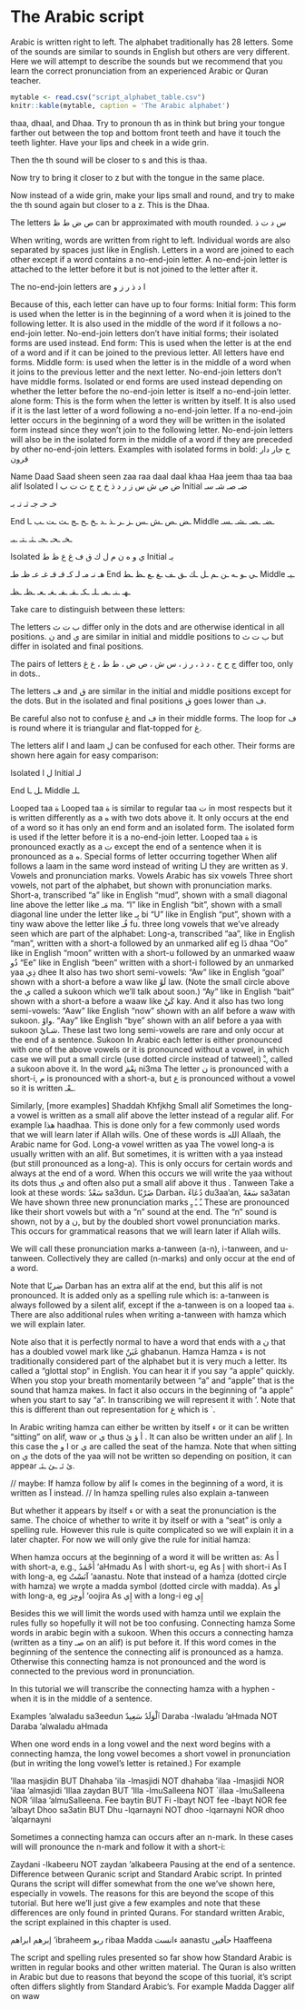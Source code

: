 # The Arabic script

Arabic is written right to left. The alphabet traditionally has 28 letters. Some of the sounds are similar to sounds in English but others are very different. Here we will attempt to describe the sounds but we recommend that you learn the correct pronunciation from an experienced Arabic or Quran teacher.

```r
mytable <- read.csv("script_alphabet_table.csv")
knitr::kable(mytable, caption = 'The Arabic alphabet')
```

thaa, dhaal, and Dhaa. Try to pronoun th as in think but bring your tongue farther out between the top and bottom front teeth and have it touch the teeth lighter. Have your lips and cheek in a wide grin.

Then the th sound will be closer to s and this is thaa.

Now try to bring it closer to z but with the tongue in the same place.

Now instead of a wide grin, make your lips small and round, and try to make the th sound again but closer to a z. This is the Dhaa.

The letters ص ض ط ظ can br approximated with mouth rounded. س د ت ذ

When writing, words are written from right to left. Individual words are also separated by spaces just like in English. Letters in a word are joined to each other except if a word contains a no-end-join letter. A no-end-join letter is attached to the letter before it but is not joined to the letter after it.

The no-end-join letters are ا د ذ ر ز و

Because of this, each letter can have up to four forms:
Initial form: This form is used when the letter is in the beginning of a word when it is joined to the following letter. It is also used in the middle of the word if it follows a no-end-join letter. No-end-join letters don’t have initial forms; their isolated forms are used instead.
End form: This is used when the letter is at the end of a word and if it can be joined to the previous letter. All letters have end forms.
Middle form: is used when the letter is in the middle of a word when it joins to the previous letter and the next letter. No-end-join letters don’t have middle forms. Isolated or end forms are used instead depending on whether the letter before the no-end-join letter is itself a no-end-join letter.
alone form: This is the form when the letter is written by itself. It is also used if it is the last letter of a word following a no-end-join letter. If a no-end-join letter occurs in the beginning of a word they will be written in the isolated form instead since they won’t join to the following letter. No-end-join letters will also be in the isolated form in the middle of a word if they are preceded by other no-end-join letters. Examples with isolated forms in bold: 
ح
جار
دار
قرون

Name
Daad
Saad
sheen
seen
zaa
raa
daal
daal
khaa
Haa
jeem
thaa
taa
baa
alif
Isolated
ض
ص
ش
س
ز
ر
د
ذ
خ
ح
ج
ث
ت
ب
ا
Initial
ضـ
صـ
شـ
سـ








خـ
حـ
جـ
ثـ
تـ
بـ


End
ـض
ـص
ـش
ـس
ـز
ـر
ـذ
ـد
ـخ
ـح
ـج
ـث
ـت
ـب
ـا
Middle
ـضـ
ـصـ
ـشـ
ـسـ








ـخـ
ـحـ
ـجـ
ـثـ
ـتـ
ـبـ




 
Isolated
ي
و
ه
ن
م
ل
ك
ق
ف
غ
ع
ظ
ط
Initial
يـ


هـ
نـ
مـ
لـ
كـ
قـ
قـ
غـ
عـ
ظـ
طـ
End
ـي
ـو
ـه
ـن
ـم
ـل
ـك
ـق
ـف
ـغ
ـع
ـظ
ـط
Middle
ـيـ


ـهـ
ـنـ
ـمـ
ـلـ
ـكـ
ـقـ
ـفـ
ـغـ
ـعـ
ـظـ
ـظـ

Take care to distinguish between these letters:

The letters ب ت ث differ only in the dots and are otherwise identical in all positions. ن and ي are similar in initial and middle positions to ب ت ث but differ in isolated and final positions.

The pairs of letters ج ح خ ، د ذ ، ر ز ، س ش ، ص ض ، ط ظ ، ع غ differ too, only in dots..

The letters ف and ق are similar in the initial and middle positions except for the dots. But in the isolated and final positions ق goes lower than ف.

Be careful also not to confuse غ and ف in their middle forms. The loop for ف is round where it is triangular and flat-topped for غ. 

The letters alif ا and laam ل can be confused for each other. Their forms are shown here again for easy comparison:


Isolated
ل
ا
Initial
لـ


End
ـل
ـا
Middle
ـلـ



Looped taa ة
Looped taa ة is similar to regular taa ت in most respects but it is written differently as a ه with two dots above it. It only occurs at the end of a word so it has only an end form and an isolated form. The isolated form is used if the letter before it is a no-end-join letter. Looped taa ة is pronounced exactly as a ت except the end of a sentence when it is pronounced as a ه.
Special forms of letter occurring together
When alif follows a laam in the same word instead of writing لـا  they are written as لا.
Vowels and pronunciation marks.
Vowels
Arabic has six vowels
Three short vowels, not part of the alphabet, but shown with pronunciation marks.
Short-a, transcribed “a” like in English  “mud”, shown with a small diagonal line above the letter like مَـ ma.
“I” like in English “bit”, shown with a small diagonal line under the letter like بِـ bi
“U” like in English “put”, shown with a tiny waw above the letter like فُـ fu.
three long vowels that we’ve already seen which are part of the alphabet:
Long-a, transcribed “aa”, like in English “man”, written with a short-a followed by an unmarked alif eg  ذَا dhaa
“Oo” like in English “moon” written with a short-u followed by an unmarked waaw ذُو
“Ee” like in English “been” written with a short-i followed by an unmarked yaa ذِي dhee 
It also has two short semi-vowels:
“Aw” like in English “goal” shown with a short-a before a waw like لَوْ law. (Note the small circle above the ي called a sukoon which we’ll talk about soon.)
“Ay” like in English “bait” shown with a short-a before a waaw like كَيْ kay.
And it also has two long semi-vowels:
“Aaw” like English “now” shown with an alif before a waw with sukoon. واوْ.
“Aay” like English “bye” shown with an alif before a yaa with sukoon شـايْ.
These last two long semi-vowels are rare and only occur at the end of a sentence.
Sukoon
In Arabic each letter is either pronounced with one of the above vowels or it is pronounced without a vowel, in which case we will put a small circle (use dotted circle instead of tatweel) ـْ, called a sukoon above it. In the word
نِعْمَ ni3ma
The letter ن is pronounced with a short-i, م is pronounced with a short-a, but ع is pronounced without a vowel so it is written ـعْـ.

Similarly, [more examples]
Shaddah
Khfjkhg
Small alif
Sometimes the long-a vowel is written as a small alif above the letter instead of a regular alif. For example هذا haadhaa. This is done only for a few commonly used words that we will learn later if Allah wills. One of these words is الله Allaah, the Arabic name for God.
Long-a vowel written as yaa
The vowel long-a is usually written with an alif. But sometimes, it is written with a yaa instead (but still pronounced as a long-a). This is only occurs for certain words and always at the end of a word. When this occurs we will write the yaa without its dots thus ى and often also put a small alif above it thus .
Tanween
Take a look at these words:
سَعْدٌ sa3dun، ضَرْبًا Darban، دُعَاءً du3aa'an, سَعَةً sa3atan
We have shown three new pronunciation marks ـٌ ـً ـٍ These are pronounced like their short vowels but with a “n” sound at the end. The “n” sound is shown, not by a ن, but by the doubled short vowel pronunciation marks. This occurs for grammatical reasons that we will learn later if Allah wills.

We will call these pronunciation marks a-tanween (a-n), i-tanween, and u-tanween. Collectively they are called (n-marks) and only occur at the end of a word.

Note that ضربًا Darban has an extra alif at the end, but this alif is not pronounced. It is added only as a spelling rule which is: a-tanween is always followed by a silent alif, except if the a-tanween is on a looped taa ة. There are also additional rules when writing a-tanween with hamza which we will explain later.

Note also that it is perfectly normal to have a word that ends with a ن that has a doubled vowel mark like غَبَنٌ ghabanun.
Hamza
Hamza ء is not traditionally considered part of the alphabet but it is very much a letter. Its called a “glottal stop” in English. You can hear it if you say “a apple” quickly. When you stop your breath momentarily between “a” and “apple” that is the sound that hamza makes. In fact it also occurs in the beginning of “a apple” when you start to say “a”. In transcribing we will represent it with ‘. Note that this is different than out representation for ع which is `.

In Arabic writing hamza can either be written by itself ء or it can be written “sitting” on alif, waw or ي thus أ ؤ ئ . It can also be written under an alif إ. In this case the ا و or ي are called the seat of the hamza. Note that when sitting on ي the dots of the yaa will not be written so depending on position, it can appear ئ ئـ ـئ ـئـ.

// maybe: If hamza follow by alif ءا comes in the beginning of a word, it is written as آ instead. 
// In hamza spelling rules also explain a-tanween

But whether it appears by itself ء or with a seat the pronunciation is the same. The choice of whether to write it by itself or with a “seat” is only a spelling rule. However this rule is quite complicated so we will explain it in a later chapter. For now we will only give the rule for initial hamza:

When hamza occurs at the beginning of a word it will be written as:
As أَ with short-a, e.g., أَحْمَدُ ‘aHmadu
As أُ with short-u, eg
As إِ with short-i
As آ with long-a, eg آنَسْتُ ‘aanastu. Note that instead of a hamza (dotted circle with hamza) we wrote a madda symbol (dotted circle with madda).
As أُو with long-a, eg أُوجِرَ ‘oojira
As إِي with a long-i eg إِي

Besides this we will limit the words used with hamza until we explain the rules fully so hopefully it will not be too confusing.
Connecting hamza
Some words in arabic begin with a sukoon. When this occurs a connecting hamza (written as a tiny صـ on an alif) is put before it. If this word comes in the beginning of the sentence the connecting alif is pronounced as a hamza. Otherwise this connecting hamza is not pronounced and the word is connected to the previous word in pronunciation.

In this tutorial we will transcribe the connecting hamza with a hyphen - when it is in the middle of a sentence.

Examples
‘alwaladu sa3eedun ٱلْوَلَدُ سَعِيدٌ
Daraba -lwaladu ‘aHmada NOT Daraba ‘alwaladu aHmada

When one word ends in a long vowel and the next word begins with a connecting hamza, the long vowel becomes a short vowel in pronunciation (but in writing the long vowel’s letter is retained.) For example

‘Ilaa masjidin BUT Dhahaba ‘ila -lmasjidi NOT dhahaba ‘ilaa -lmasjidi NOR ‘ilaa ‘almasjidi
‘Illaa zaydan BUT ‘Illa -lmuSalleena NOT `illaa -lmuSalleena NOR ‘illaa ‘almuSalleena.
Fee baytin BUT Fi -lbayt NOT fee -lbayt NOR fee ‘albayt
Dhoo sa3atin BUT Dhu -lqarnayni NOT dhoo -lqarnayni NOR dhoo ‘alqarnayni 

Sometimes a connecting hamza can occurs after an n-mark. In these cases will will pronounce the n-mark and follow it with a short-i:

Zaydani -lkabeeru NOT zaydan ‘alkabeera
Pausing at the end of a sentence.
Difference between Quranic script and Standard Arabic script.
In printed Qurans the script will differ somewhat from the one we’ve shown here, especially in vowels. The reasons for this are beyond the scope of this tutorial. But here we’ll just give a few examples and note that these differences are only found in printed Qurans. For standard written Arabic, the script explained in this chapter is used.

إبرهم ابراهم 'ibraheem
ربو ribaa
Madda ءانست aanastu حآفين Haaffeena


The script and spelling rules presented so far show how Standard Arabic is written in regular books and other written material.
The Quran is also written in Arabic but due to reasons that beyond the scope of this tuorial, it’s script often differs slightly from Standard Arabic’s. For example
Madda
Dagger alif on waw

